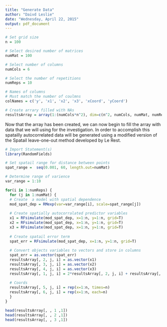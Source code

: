 ```yaml
---
title: "Generate Data"
author: "Daivd Leslie"
date: "Wednesday, April 22, 2015"
output: pdf_document
---
```


```r
# Set grid size
n = 100

# Select desired number of matrices
numMat = 100

# Select number of columns
numCols = 6

# Select the number of repetitions 
numReps = 10

# Names of columns
# Must match the number of coulmns
colNames = c('y', 'x1', 'x2', 'x3', 'xCoord', 'yCoord')

# Create arrary filled with NAs
resultsArray = array(1:(numCols*n^2), dim=c(n^2, numCols, numMat, numReps), dimnames = list(1:n^2, colNames ,NULL))

```

Now that the array has been created, we can now begin to fill the array with data that we will using for the investigation. In order to accomplish this spatailly autocorrelated data will be generated using a modified version of the Spatail leave-one-out method developed by Le Rest.

```r
# Import Statement(s)
library(RandomFields)

# Set spatail range for distance between points
spat_range =  seq(0.001, 60, length.out=numMat)

# Determine range of varience
var_range = 1:10

for(i in 1:numReps) {
  for (j in 1:numMat) {
  # Create  a model with spatial dependence
  mod_spat_dep = RMexp(var=var_range[i], scale=spat_range[j])
        
  # Create spatially autocorralated predictor variables
  x1 = RFsimulate(mod_spat_dep, x=1:n, y=1:n, grid=T)
  x2 = RFsimulate(mod_spat_dep, x=1:n, y=1:n, grid=T)
  x3 = RFsimulate(mod_spat_dep, x=1:n, y=1:n, grid=T)
  
  # Create spatail error term
  spat_err = RFsimulate(mod_spat_dep, x=1:n, y=1:n, grid=T)
        
  # Convert objects variables to vectors and store in columns
  spat_err = as.vector(spat_err)
  resultsArray[, 2, j, i] = as.vector(x1)
  resultsArray[, 3, j, i] = as.vector(x2)
  resultsArray[, 4, j, i] = as.vector(x3)
  resultsArray[, 1, j, i] = 2*resultsArray[, 2, j, i] + resultsArray[, 3, j, i] + 3*resultsArray[, 4, j, i] + spat_err
  
  # Coords
  resultsArray[, 5, j, i] = rep(x=1:n, times=n)
  resultsArray[, 6, j, i] = rep(x=1:n, each=n)
  }
}

head(resultsArray[, , 1 ,1])
head(resultsArray[, , 2 ,1])
head(resultsArray[, , 3 ,1])

```